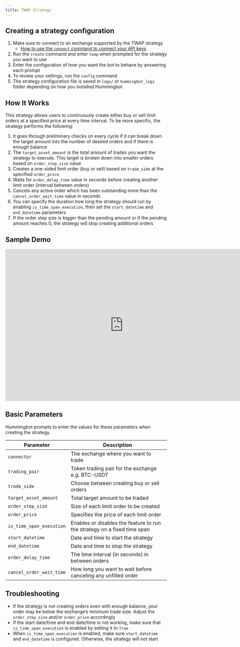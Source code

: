 ```yaml
---
title: TWAP Strategy
---
```



<Callout
  type="bug"
  body="Starting from version 0.41, we took out the existing TWAP strategy from the development branch into production. Please be advised of the[outstanding bugs] which will be fixed in future releases."
  link="https://github.com/CoinAlpha/hummingbot/issues?q=is%3Aissue+is%3Aopen++in%3Atitle+TWAP+label%3Abug"
/>

## Creating a strategy configuration

1. Make sure to connect to an exchange supported by the TWAP strategy
   - [How to use the `connect` command to connect your API keys](/operation/connect-exchange)
2. Run the `create` command and enter `twap` when prompted for the strategy you want to use
3. Enter the configuration of how you want the bot to behave by answering each prompt
4. To review your settings, run the `config` command
5. The strategy configuration file is saved in `logs/` or `hummingbot_logs` folder depending on how you installed Hummingbot

## How It Works

This strategy allows users to continuously create either buy or sell limit orders at a specified price at every time interval. To be more specific, the strategy performs the following:

1. It goes through preliminary checks on every cycle if it can break down the target amount into the number of desired orders and if there is enough balance
2. The `target_asset_amount` is the total amount of trades you want the strategy to execute. This target is broken down into smaller orders based on `order_step_size` value
3. Creates a one-sided limit order (buy or sell) based on `trade_side` at the specified `order_price`
4. Waits for `order_delay_time` value in seconds before creating another limit order (interval between orders)
5. Cancels any active order which has been outstanding more than the `cancel_order_wait_time` value in seconds
6. You can specify the duration how long the strategy should run by enabling `is_time_span_execution`, then set the `start_datetime` and `end_datetime` parameters
7. If the order step size is bigger than the pending amount or if the pending amount reaches 0, the strategy will stop creating additional orders

## Sample Demo

<Callout
  type="warning"
  body="This demo is for instructional and educational purposes only. Any parameters used are purely for demo purposes only. We are not giving any legal, tax, financial, or investment advice. Every user is responsible for their use and configuration of Hummingbot."
/>

<iframe
  width="733"
  height="474"
  src="https://www.loom.com/embed/8b36e590272c479fa0ccf69b011433e1"
  frameborder="0"
  allow="accelerometer; autoplay; encrypted-media; gyroscope; picture-in-picture"
  allowfullscreen
></iframe>

## Basic Parameters

Hummingbot prompts to enter the values for these parameters when creating the strategy.

| Parameter                | Description                                                              |
| ------------------------ | ------------------------------------------------------------------------ |
| `connector`              | The exchange where you want to trade                                     |
| `trading_pair`           | Token trading pair for the exchange e.g. BTC-USDT                        |
| `trade_side`             | Choose between creating buy or sell orders                               |
| `target_asset_amount`    | Total target amount to be traded                                         |
| `order_step_size`        | Size of each limit order to be created                                   |
| `order_price`            | Specifies the price of each limit order                                  |
| `is_time_span_execution` | Enables or disables the feature to run the strategy on a fixed time span |
| `start_datetime`         | Date and time to start the strategy                                      |
| `end_datetime`           | Date and time to stop the strategy                                       |
| `order_delay_time`       | The time interval (in seconds) in between orders                         |
| `cancel_order_wait_time` | How long you want to wait before canceling any unfilled order            |

## Troubleshooting

- If the strategy is not creating orders even with enough balance, your order may be below the exchange’s minimum trade size. Adjust the `order_step_size` and/or `order_price` accordingly
- If the start date/time and end date/time is not working, make sure that `is_time_span_execution` is enabled by setting it to `True`
- When `is_time_span_execution` is enabled, make sure `start_datetime` and `end_datetime` is configured. Otherwise, the strategy will not start
